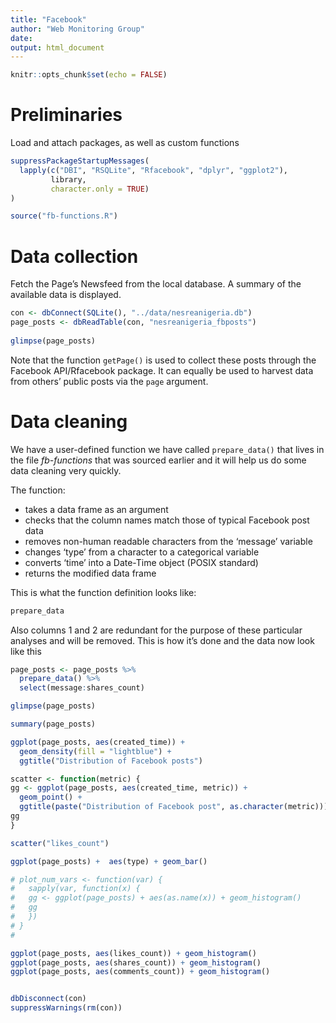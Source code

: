 ```yaml
---
title: "Facebook"
author: "Web Monitoring Group"
date: 
output: html_document
---
```


```r
knitr::opts_chunk$set(echo = FALSE)
```
# Preliminaries
Load and attach packages, as well as custom functions
```r
suppressPackageStartupMessages(
  lapply(c("DBI", "RSQLite", "Rfacebook", "dplyr", "ggplot2"),
         library,
         character.only = TRUE)
)

source("fb-functions.R")
```

# Data collection
Fetch the Page's Newsfeed from the local database. A summary of the available data is displayed.
```r
con <- dbConnect(SQLite(), "../data/nesreanigeria.db")
page_posts <- dbReadTable(con, "nesreanigeria_fbposts")
  
glimpse(page_posts)
```

Note that the function `getPage()` is used to collect these posts through the Facebook API/Rfacebook package. It can equally be used to harvest data from others' public posts via the `page` argument.


# Data cleaning  
We have a user-defined function we have called `prepare_data()` that lives in the file *fb-functions* that was sourced earlier and it will help us do some data cleaning very quickly.  

The function:

- takes a data frame as an argument
- checks that the column names match those of typical Facebook post data
- removes non-human readable characters from the 'message' variable
- changes 'type' from a character to a categorical variable
- converts 'time' into a Date-Time object (POSIX standard)
- returns the modified data frame  

This is what the function definition looks like:  
```r
prepare_data
```

Also columns 1 and 2 are redundant for the purpose of these particular analyses and will be removed. This is how it's done and the data now look like this  
```r
page_posts <- page_posts %>%
  prepare_data() %>%
  select(message:shares_count)

glimpse(page_posts)
```

```r
summary(page_posts)
```

```r
ggplot(page_posts, aes(created_time)) +
  geom_density(fill = "lightblue") +
  ggtitle("Distribution of Facebook posts")
```

```r
scatter <- function(metric) {
gg <- ggplot(page_posts, aes(created_time, metric)) +
  geom_point() +
  ggtitle(paste("Distribution of Facebook post", as.character(metric)))
gg
}

scatter("likes_count")
```


```r
ggplot(page_posts) +  aes(type) + geom_bar()
```

```r
# plot_num_vars <- function(var) {
#   sapply(var, function(x) {
#   gg <- ggplot(page_posts) + aes(as.name(x)) + geom_histogram()
#   gg
#   })
# }
# 

ggplot(page_posts, aes(likes_count)) + geom_histogram() 
ggplot(page_posts, aes(shares_count)) + geom_histogram()
ggplot(page_posts, aes(comments_count)) + geom_histogram()
```

```r

```


```r
dbDisconnect(con)
suppressWarnings(rm(con))
```

